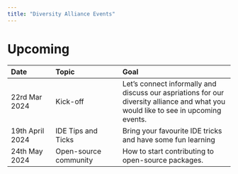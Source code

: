 ```yaml
---
title: "Diversity Alliance Events"
---
```



# Upcoming

|Date| Topic | Goal | 
|:-|:--|:----|
| 22rd Mar 2024 |Kick-off | Let's connect informally and discuss our aspriations for our diversity alliance and what you would like to see in upcoming events.|
|19th April 2024 | IDE Tips and Ticks | Bring your favourite IDE tricks and have some fun learning |
|24th May 2024 | Open-source community | How to start contributing to open-source packages. |


 
